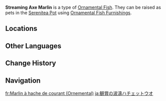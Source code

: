 {{About|the [[furnishing]]|the fish|Streaming Axe Marlin}}
{{Furnishing Infobox
|title          = Streaming Axe Marlin
|id             = 379030
|image          = Item Ornamental Streaming Axe Marlin.png
|category       = Ornamental Fish
|quality        = 4
|adeptal_energy = 
|load           = 
|description    = A valuable Ornamental Fish that may be kept as a pet in the [[Pool of Sapphire Grace]] and [[Shaded Clarity]].<br>{{Item Description|Streaming Axe Marlin}}
}}
'''Streaming Axe Marlin''' is a type of [[Ornamental Fish]]. They can be raised as pets in the [[Serenitea Pot]] using [[Ornamental Fish Furnishings]].

==Locations==
{{Transclude|Streaming Axe Marlin|Locations}}

==Other Languages==
{{Other Languages|Transclude=Streaming Axe Marlin}}

==Change History==
{{Change History|4.0}}

==Navigation==
{{Furnishing Navbox/Subsystems|fish pond}}

[[fr:Marlin à hache de courant (Ornemental)]]
[[ja:観賞の波濤ハチェットウオ]]